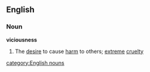 ==English==
===Noun===
'''viciousness'''
#The [[desire]] to cause [[harm]] to others; [[extreme]] [[cruelty]]
[[category:English nouns]]
